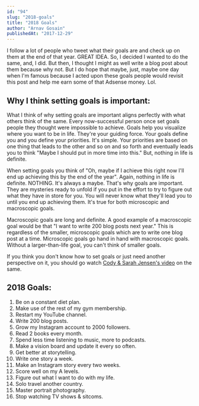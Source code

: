 ```yaml
---
id: "94"
slug: "2018-goals"
title: "2018 Goals"
author: "Arnav Gosain"
publishedAt: "2017-12-29"
---
```


I follow a lot of people who tweet what their goals are and check up on them at the end of that year. GREAT IDEA. So, I decided I wanted to do the same, and, I did. But then, I thought I might as well write a blog post about them because why not. But I do hope that maybe, just, maybe one day when I'm famous because I acted upon these goals people would revisit this post and help me earn some of that Adsense money. Lol.

## **Why I think setting goals is important:**

What I think of why setting goals are important aligns perfectly with what others think of the same. Every now-successful person once set goals people they thought were impossible to achieve. Goals help you visualize where you want to be in life. They're your guiding force. Your goals define you and you define your priorities. It's simple. Your priorities are based on one thing that leads to the other and so on and so forth and eventually leads you to think "Maybe I should put in more time into this." But, nothing in life is definite.

When setting goals you think of "Oh, maybe if I achieve this right now I'll end up achieving this by the end of the year". Again, nothing in life is definite. NOTHING. It's always a maybe. That's why goals are important. They are mysteries ready to unfold if you put in the effort to try to figure out what they have in store for you. You will never know what they'll lead you to until you end up achieving them. It's true for both microscopic and macroscopic goals.

Macroscopic goals are long and definite. A good example of a macroscopic goal would be that "I want to write 200 blog posts next year." This is regardless of the smaller, microscopic goals which are to write one blog post at a time. Microscopic goals go hand in hand with macroscopic goals. Without a larger-than-life goal, you can't think of smaller goals.

If you think you don't know how to set goals or just need another perspective on it, you should go watch [Cody & Sarah Jensen's video](https://www.youtube.com/watch?v=O3FWVimh9nY) on the same.

## **2018 Goals:**

1. Be on a constant diet plan.
2. Make use of the rest of my gym membership.
3. Restart my YouTube channel.
4. Write 200 blog posts.
5. Grow my Instagram account to 2000 followers.
6. Read 2 books every month.
7. Spend less time listening to music, more to podcasts.
8. Make a vision board and update it every so often.
9. Get better at storytelling.
10. Write one story a week.
11. Make an Instagram story every two weeks.
12. Score well on my A levels.
13. Figure out what I want to do with my life.
14. Solo travel another country.
15. Master portrait photography.
16. Stop watching TV shows & sitcoms.

